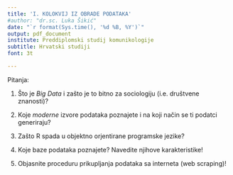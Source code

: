 ```yaml
---
title: 'I. KOLOKVIJ IZ OBRADE PODATAKA'
#author: "dr.sc. Luka Šikić"
date: "`r format(Sys.time(), '%d %B, %Y')`"
output: pdf_document
institute: Preddiplomski studij komunikologije
subtitle: Hrvatski studiji
font: 3t

---
```


Pitanja:

1. Što je *Big Data* i zašto je to bitno za sociologiju (i.e. društvene znanosti)?

2. Koje *moderne* izvore podataka poznajete i na koji način se ti podatci generiraju? 

3. Zašto R spada u objektno orjentirane programske jezike?

4. Koje baze podataka poznajete? Navedite njihove karakteristike!

5. Objasnite proceduru prikupljanja podataka sa interneta (web scraping)!




